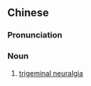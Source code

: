 {{also|三叉神经痛}}
==Chinese==
{{zh-forms|s=三叉神经痛|type=41}}
{{wikipedia|lang=zh}}

===Pronunciation===
{{zh-pron
|m=sānchàshénjīngtòng
|cat=n
}}

===Noun===
{{zh-noun}}

# [[trigeminal neuralgia]]

{{zh-cat|Diseases}}